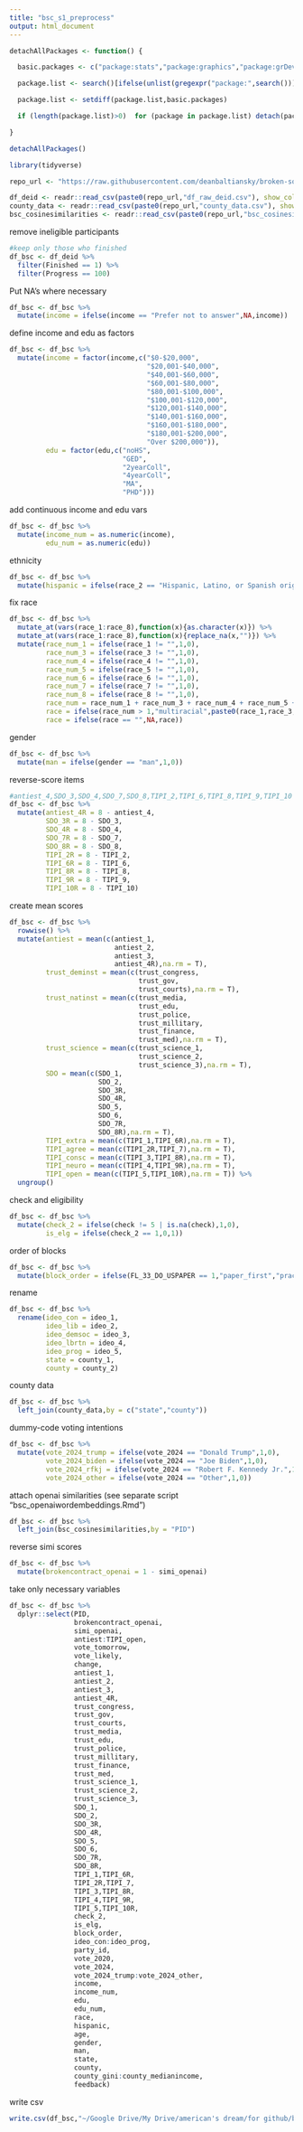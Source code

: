 ```yaml
---
title: "bsc_s1_preprocess"
output: html_document
---
```


```r
detachAllPackages <- function() {

  basic.packages <- c("package:stats","package:graphics","package:grDevices","package:utils","package:datasets","package:methods","package:base")

  package.list <- search()[ifelse(unlist(gregexpr("package:",search()))==1,TRUE,FALSE)]

  package.list <- setdiff(package.list,basic.packages)

  if (length(package.list)>0)  for (package in package.list) detach(package, character.only=TRUE)

}

detachAllPackages()
```

```r
library(tidyverse)

repo_url <- "https://raw.githubusercontent.com/deanbaltiansky/broken-social-contract/main/study-1/data/"

df_deid <- readr::read_csv(paste0(repo_url,"df_raw_deid.csv"), show_col_types = FALSE)
county_data <- readr::read_csv(paste0(repo_url,"county_data.csv"), show_col_types = FALSE)
bsc_cosinesimilarities <- readr::read_csv(paste0(repo_url,"bsc_cosinesimilarities.csv"), show_col_types = FALSE)
```

remove ineligible participants

```r
#keep only those who finished
df_bsc <- df_deid %>% 
  filter(Finished == 1) %>% 
  filter(Progress == 100)
```

Put NA's where necessary

```r
df_bsc <- df_bsc %>% 
  mutate(income = ifelse(income == "Prefer not to answer",NA,income))
```

define income and edu as factors

```r
df_bsc <- df_bsc %>% 
  mutate(income = factor(income,c("$0-$20,000",
                                  "$20,001-$40,000",
                                  "$40,001-$60,000",
                                  "$60,001-$80,000",
                                  "$80,001-$100,000",
                                  "$100,001-$120,000",
                                  "$120,001-$140,000",
                                  "$140,001-$160,000",
                                  "$160,001-$180,000",
                                  "$180,001-$200,000",
                                  "Over $200,000")),
         edu = factor(edu,c("noHS",
                            "GED",
                            "2yearColl",
                            "4yearColl",
                            "MA",
                            "PHD")))
```

add continuous income and edu vars

```r
df_bsc <- df_bsc %>% 
  mutate(income_num = as.numeric(income),
         edu_num = as.numeric(edu))
```

ethnicity

```r
df_bsc <- df_bsc %>% 
  mutate(hispanic = ifelse(race_2 == "Hispanic, Latino, or Spanish origin",1,0))
```

fix race

```r
df_bsc <- df_bsc %>% 
  mutate_at(vars(race_1:race_8),function(x){as.character(x)}) %>% 
  mutate_at(vars(race_1:race_8),function(x){replace_na(x,"")}) %>% 
  mutate(race_num_1 = ifelse(race_1 != "",1,0),
         race_num_3 = ifelse(race_3 != "",1,0),
         race_num_4 = ifelse(race_4 != "",1,0),
         race_num_5 = ifelse(race_5 != "",1,0),
         race_num_6 = ifelse(race_6 != "",1,0),
         race_num_7 = ifelse(race_7 != "",1,0),
         race_num_8 = ifelse(race_8 != "",1,0),
         race_num = race_num_1 + race_num_3 + race_num_4 + race_num_5 + race_num_6 + race_num_7 + race_num_8,
         race = ifelse(race_num > 1,"multiracial",paste0(race_1,race_3,race_4,race_5,race_6,race_7,race_8)),
         race = ifelse(race == "",NA,race))
```

gender

```r
df_bsc <- df_bsc %>% 
  mutate(man = ifelse(gender == "man",1,0))
```


reverse-score items

```r
#antiest_4,SDO_3,SDO_4,SDO_7,SDO_8,TIPI_2,TIPI_6,TIPI_8,TIPI_9,TIPI_10
df_bsc <- df_bsc %>% 
  mutate(antiest_4R = 8 - antiest_4,
         SDO_3R = 8 - SDO_3,
         SDO_4R = 8 - SDO_4,
         SDO_7R = 8 - SDO_7,
         SDO_8R = 8 - SDO_8,
         TIPI_2R = 8 - TIPI_2,
         TIPI_6R = 8 - TIPI_6,
         TIPI_8R = 8 - TIPI_8,
         TIPI_9R = 8 - TIPI_9,
         TIPI_10R = 8 - TIPI_10)
```


create mean scores

```r
df_bsc <- df_bsc %>% 
  rowwise() %>% 
  mutate(antiest = mean(c(antiest_1,
                          antiest_2,
                          antiest_3,
                          antiest_4R),na.rm = T),
         trust_deminst = mean(c(trust_congress,
                                trust_gov,
                                trust_courts),na.rm = T),
         trust_natinst = mean(c(trust_media,
                                trust_edu,
                                trust_police,
                                trust_millitary,
                                trust_finance,
                                trust_med),na.rm = T),
         trust_science = mean(c(trust_science_1,
                                trust_science_2,
                                trust_science_3),na.rm = T),
         SDO = mean(c(SDO_1,
                      SDO_2,
                      SDO_3R,
                      SDO_4R,
                      SDO_5,
                      SDO_6,
                      SDO_7R,
                      SDO_8R),na.rm = T),
         TIPI_extra = mean(c(TIPI_1,TIPI_6R),na.rm = T),
         TIPI_agree = mean(c(TIPI_2R,TIPI_7),na.rm = T),
         TIPI_consc = mean(c(TIPI_3,TIPI_8R),na.rm = T),
         TIPI_neuro = mean(c(TIPI_4,TIPI_9R),na.rm = T),
         TIPI_open = mean(c(TIPI_5,TIPI_10R),na.rm = T)) %>% 
  ungroup()
```

check and eligibility

```r
df_bsc <- df_bsc %>% 
  mutate(check_2 = ifelse(check != 5 | is.na(check),1,0),
         is_elg = ifelse(check_2 == 1,0,1))
```

order of blocks

```r
df_bsc <- df_bsc %>% 
  mutate(block_order = ifelse(FL_33_DO_USPAPER == 1,"paper_first","practice_first"))
```

rename

```r
df_bsc <- df_bsc %>% 
  rename(ideo_con = ideo_1,
         ideo_lib = ideo_2,
         ideo_demsoc = ideo_3,
         ideo_lbrtn = ideo_4,
         ideo_prog = ideo_5,
         state = county_1,
         county = county_2)
```

county data

```r
df_bsc <- df_bsc %>% 
  left_join(county_data,by = c("state","county"))
```

dummy-code voting intentions

```r
df_bsc <- df_bsc %>% 
  mutate(vote_2024_trump = ifelse(vote_2024 == "Donald Trump",1,0),
         vote_2024_biden = ifelse(vote_2024 == "Joe Biden",1,0),
         vote_2024_rfkj = ifelse(vote_2024 == "Robert F. Kennedy Jr.",1,0),
         vote_2024_other = ifelse(vote_2024 == "Other",1,0))
```

attach openai similarities (see separate script "bsc_openaiwordembeddings.Rmd")

```r
df_bsc <- df_bsc %>% 
  left_join(bsc_cosinesimilarities,by = "PID")
```

reverse simi scores

```r
df_bsc <- df_bsc %>% 
  mutate(brokencontract_openai = 1 - simi_openai)
```


take only necessary variables

```r
df_bsc <- df_bsc %>% 
  dplyr::select(PID,
                brokencontract_openai,
                simi_openai,
                antiest:TIPI_open,
                vote_tomorrow,
                vote_likely,
                change,
                antiest_1,
                antiest_2,
                antiest_3,
                antiest_4R,
                trust_congress,
                trust_gov,
                trust_courts,
                trust_media,
                trust_edu,
                trust_police,
                trust_millitary,
                trust_finance,
                trust_med,
                trust_science_1,
                trust_science_2,
                trust_science_3,
                SDO_1,
                SDO_2,
                SDO_3R,
                SDO_4R,
                SDO_5,
                SDO_6,
                SDO_7R,
                SDO_8R,
                TIPI_1,TIPI_6R,
                TIPI_2R,TIPI_7,
                TIPI_3,TIPI_8R,
                TIPI_4,TIPI_9R,
                TIPI_5,TIPI_10R,
                check_2,
                is_elg,
                block_order,
                ideo_con:ideo_prog,
                party_id,
                vote_2020,
                vote_2024,
                vote_2024_trump:vote_2024_other,
                income,
                income_num,
                edu,
                edu_num,
                race,
                hispanic,
                age,
                gender,
                man,
                state,
                county,
                county_gini:county_medianincome,
                feedback)
```

write csv

```r
write.csv(df_bsc,"~/Google Drive/My Drive/american's dream/for github/broken-social-contract/study-1/data/df_bsc.csv",row.names = F)
```

